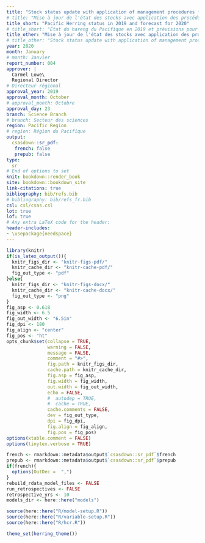 ```yaml
---
title: "Stock status update with application of management procedures for Pacific Herring (*Clupea pallasii*) in British Columbia: Status in 2019 and forecast for 2020"
# title: "Mise à jour de l'état des stocks avec application des procédures de gestion pour le hareng du Pacifique (*Clupea pallasii*) en Colombie-Britannique: État en 2019 et prévisions pour 2020"
title_short: "Pacific Herring status in 2019 and forecast for 2020"
# title_short: "État du hareng du Pacifique en 2019 et prévisions pour 2020"
title_other: "Mise à jour de l'état des stocks avec application des procédures de gestion pour le hareng du Pacifique (*Clupea pallasii*) en Colombie-Britannique: État en 2019 et prévisions pour 2020"
# title_other: "Stock status update with application of management procedures for Pacific Herring (*Clupea pallasii*) in British Columbia: Status in 2019 and forecast for 2020"
year: 2020
month: January
# month: Janvier
report_number: 004
approver: |
  Carmel Lowe\
  Regional Director
# Directeur régional
approval_year: 2019
approval_month: October
# approval_month: Octobre
approval_day: 23
branch: Science Branch
# branch: Secteur des sciences
region: Pacific Region
# region: Région du Pacifique
output:
  csasdown::sr_pdf:
   french: false
   prepub: false
type:
  sr
# End of options to set
knit: bookdown::render_book
site: bookdown::bookdown_site
link-citations: true
bibliography: bib/refs.bib
# bibliography: bib/refs_fr.bib
csl: csl/csas.csl
lot: true
lof: true
# Any extra LaTeX code for the header:
header-includes:
- \usepackage{needspace}
---
```


```r
library(knitr)
if(is_latex_output()){
  knitr_figs_dir <- "knitr-figs-pdf/"
  knitr_cache_dir <- "knitr-cache-pdf/"
  fig_out_type <- "pdf"
}else{
  knitr_figs_dir <- "knitr-figs-docx/"
  knitr_cache_dir <- "knitr-cache-docx/"
  fig_out_type <- "png"
}
fig_asp <- 0.618
fig_width <- 6.5
fig_out_width <- "6.5in"
fig_dpi <- 180
fig_align <- "center"
fig_pos <- "ht"
opts_chunk$set(collapse = TRUE,
               warning = FALSE,
               message = FALSE,
               comment = "#>",
               fig.path = knitr_figs_dir,
               cache.path = knitr_cache_dir,
               fig.asp = fig_asp,
               fig.width = fig_width,
               out.width = fig_out_width,
               echo = FALSE,
               #  autodep = TRUE,
               #  cache = TRUE,
               cache.comments = FALSE,
               dev = fig_out_type,
               dpi = fig_dpi,
               fig.align = fig_align,
               fig.pos = fig_pos)
options(xtable.comment = FALSE)
options(tinytex.verbose = TRUE)
```

```r
french <- rmarkdown::metadata$output$`csasdown::sr_pdf`$french
prepub <- rmarkdown::metadata$output$`csasdown::sr_pdf`$prepub
if(french){
  options(OutDec =  ",")
}
rebuild_rdata_model_files <- FALSE
run_retrospectives <- FALSE
retrospective_yrs <- 10
models_dir <- here::here("models")

source(here::here("R/model-setup.R"))
source(here::here("R/variable-setup.R"))
source(here::here("R/hcr.R"))

theme_set(herring_theme())
```

<!-- Distributions -->
\newcommand{\dUnif}[2]{$\emph{U}\left(#1, #2\right)$}
\newcommand{\dNorm}[2]{$\emph{N}\left(#1, #2\right)$}
\newcommand{\dLognorm}[2]{$\emph{Lognormal}\left(#1, #2\right)$}
\newcommand{\dBeta}[2]{$\emph{Beta}\left(#1, #2\right)$}
\newcommand{\dGamma}[2]{$\emph{Gamma}\left(#1, #2\right)$}

<!-- Other math -->
\newcommand{\lognorm}{\text{ln}}
\newcommand{\SB}{\mli{`r en2fr("SB", translate=french)`}}

<!-- Compile the PDF on the command line: -->
<!-- bookdown::render_book("index.Rmd") -->

